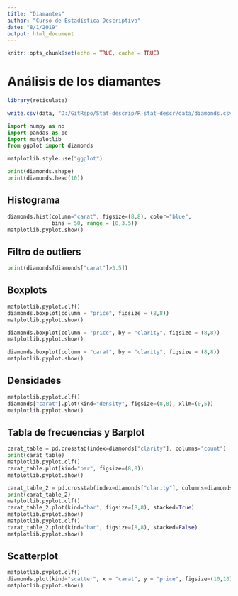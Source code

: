 ```yaml
---
title: "Diamantes"
author: "Curso de Estadística Descriptiva"
date: "8/1/2019"
output: html_document
---
```


```r

knitr::opts_chunk$set(echo = TRUE, cache = TRUE)
```

# Análisis de los diamantes

```r
library(reticulate)

write.csv(data, "D:/GitRepo/Stat-descrip/R-stat-descr/data/diamonds.csv")
```

```python
import numpy as np
import pandas as pd
import matplotlib
from ggplot import diamonds

matplotlib.style.use("ggplot")

print(diamonds.shape)
print(diamonds.head(10))
```

## Histograma
```python

diamonds.hist(column="carat", figsize=(8,8), color="blue", 
              bins = 50, range = (0,3.5))
matplotlib.pyplot.show()
```

## Filtro de outliers
```python

print(diamonds[diamonds["carat"]>3.5])
```

## Boxplots
```python

matplotlib.pyplot.clf()
diamonds.boxplot(column = "price", figsize = (8,8))
matplotlib.pyplot.show()
```

```python

diamonds.boxplot(column = "price", by = "clarity", figsize = (8,8))
matplotlib.pyplot.show()
```

```python

diamonds.boxplot(column = "carat", by = "clarity", figsize = (8,8))
matplotlib.pyplot.show()
```

## Densidades
```python

matplotlib.pyplot.clf()
diamonds["carat"].plot(kind="density", figsize=(8,8), xlim=(0,5))
matplotlib.pyplot.show()
```

## Tabla de frecuencias y Barplot
```python

carat_table = pd.crosstab(index=diamonds["clarity"], columns="count")
print(carat_table)
matplotlib.pyplot.clf()
carat_table.plot(kind="bar", figsize=(8,8))
matplotlib.pyplot.show()
```

```python

carat_table_2 = pd.crosstab(index=diamonds["clarity"], columns=diamonds["color"])
print(carat_table_2)
matplotlib.pyplot.clf()
carat_table_2.plot(kind="bar", figsize=(8,8), stacked=True)
matplotlib.pyplot.show()
matplotlib.pyplot.clf()
carat_table_2.plot(kind="bar", figsize=(8,8), stacked=False)
matplotlib.pyplot.show()
```

## Scatterplot
```python

matplotlib.pyplot.clf()
diamonds.plot(kind="scatter", x = "carat", y = "price", figsize=(10,10), ylim=(0,20000), xlim = (0,6), alpha = 0.1)
matplotlib.pyplot.show()
```

